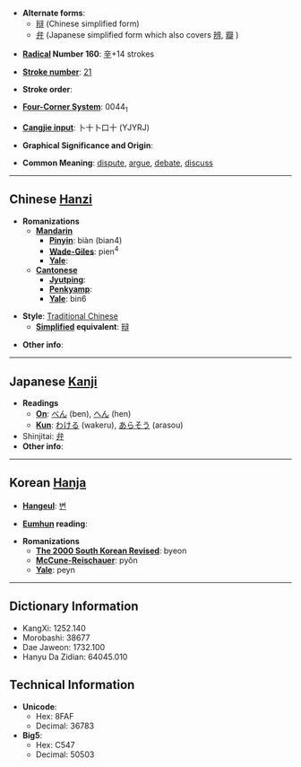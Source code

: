 * '''Alternate forms''':
** [[辩]] (Chinese simplified form)
** [[弁]] (Japanese simplified form which also covers [[辨]], [[瓣]]<!-- and possibly [[辧]]-->)

* '''[[Wiktionary:Chinese radical index| Radical]] Number 160''': [[Wiktionary:Chinese radical index 辛|辛]]+14 strokes

* '''[[Wiktionary:Chinese total strokes index|Stroke number]]''': [[Wiktionary:Chinese total strokes index 21|21]]

* '''Stroke order''': 

* '''[[Wiktionary:Chinese four corner index|Four-Corner System]]''': 0044<sub>1</sub>

* '''[[Wiktionary:Chinese Cangjie index|Cangjie input]]''': 卜十卜口十 (YJYRJ)

* '''Graphical Significance and Origin''': 

* '''Common Meaning''': [[dispute]], [[argue]], [[debate]], [[discuss]]

----

== Chinese [[Hanzi]] ==

* '''Romanizations'''
** '''[[Mandarin]]'''
*** '''[[Pinyin]]''': biàn (bian4)
*** '''[[Wade-Giles]]''': pien<sup>4</sup>
*** '''[[Yale]]''': 
** '''[[Cantonese]]'''
*** '''[[Jyutping]]''':
*** '''[[Penkyamp]]''': 
*** '''[[Yale]]''': bin6

* '''Style''': [[Traditional Chinese]] 
** '''[[Simplified Chinese|Simplified]] equivalent''': [[辩]]

* '''Other info''': 

----

== Japanese [[Kanji]] ==

* '''Readings'''
** '''[[On]]''': [[べん]] (ben), [[へん]] (hen)
** '''[[Kun]]''': [[わける]] (wakeru), [[あらそう]] (arasou)
* Shinjitai: [[弁]]
* '''Other info''':  

----

== Korean [[Hanja]] ==

* '''[[Hangeul]]''': [[변]]

* '''[[Eumhun]] reading''': 

* '''Romanizations'''
** '''[[The 2000 South Korean Revised Romanization|The 2000 South Korean Revised]]''': byeon
** '''[[McCune-Reischauer]]''': pyŏn
** '''[[Yale]]''': peyn

----

== Dictionary Information ==

* KangXi: 1252.140
* Morobashi: 38677
* Dae Jaweon: 1732.100
* Hanyu Da Zidian: 64045.010

== Technical Information ==

* '''Unicode''':
** Hex: 8FAF
** Decimal: 36783
* '''Big5''':
** Hex: C547
** Decimal: 50503